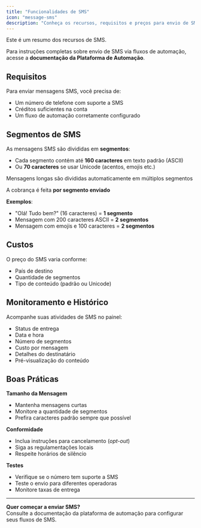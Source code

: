 ```yaml
---
title: "Funcionalidades de SMS"
icon: "message-sms"
description: "Conheça os recursos, requisitos e preços para envio de SMS com seus números de telefone"
---
```


<Card title="Detailed SMS Documentation" icon="book-open" href="/automation-platform/calls-related/sms-capabilities">
  Este é um resumo dos recursos de SMS.

  Para instruções completas sobre envio de SMS via fluxos de automação, acesse a **documentação da Plataforma de Automação**.
</Card>

## **Requisitos**

Para enviar mensagens SMS, você precisa de:

- Um número de telefone com suporte a SMS
- Créditos suficientes na conta
- Um fluxo de automação corretamente configurado

## **Segmentos de SMS**

As mensagens SMS são divididas em **segmentos**:

- Cada segmento contém até **160 caracteres** em texto padrão (ASCII)
- Ou **70 caracteres** se usar Unicode (acentos, emojis etc.)

Mensagens longas são divididas automaticamente em múltiplos segmentos

A cobrança é feita **por segmento enviado**

**Exemplos**:

- "Olá\! Tudo bem?" (16 caracteres) = **1 segmento**
- Mensagem com 200 caracteres ASCII = **2 segmentos**
- Mensagem com emojis e 100 caracteres = **2 segmentos**

## **Custos**

O preço do SMS varia conforme:

- País de destino
- Quantidade de segmentos
- Tipo de conteúdo (padrão ou Unicode)

## **Monitoramento e Histórico**

Acompanhe suas atividades de SMS no painel:

- Status de entrega
- Data e hora
- Número de segmentos
- Custo por mensagem
- Detalhes do destinatário
- Pré-visualização do conteúdo

## **Boas Práticas**

**Tamanho da Mensagem**

- Mantenha mensagens curtas
- Monitore a quantidade de segmentos
- Prefira caracteres padrão sempre que possível

**Conformidade**

- Inclua instruções para cancelamento (_opt-out_)
- Siga as regulamentações locais
- Respeite horários de silêncio

**Testes**

- Verifique se o número tem suporte a SMS
- Teste o envio para diferentes operadoras
- Monitore taxas de entrega

---

**Quer começar a enviar SMS?**\
Consulte a documentação da plataforma de automação para configurar seus fluxos de SMS.
